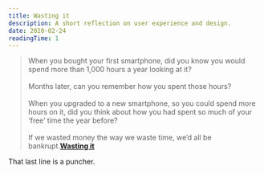 ```yaml
---
title: Wasting it
description: A short reflection on user experience and design.
date: 2020-02-24
readingTime: 1
---
```


>When you bought your first smartphone, did you know you would spend more than 1,000 hours a year looking at it?
<br /><br />
Months later, can you remember how you spent those hours?
<br /><br />
When you upgraded to a new smartphone, so you could spend more hours on it, did you think about how you had spent so much of your ‘free’ time the year before?
<br /><br />
If we wasted money the way we waste time, we’d all be bankrupt.**<a href="https://seths.blog/2020/02/wasting-it/">Wasting it</a>**

That last line is a puncher.
